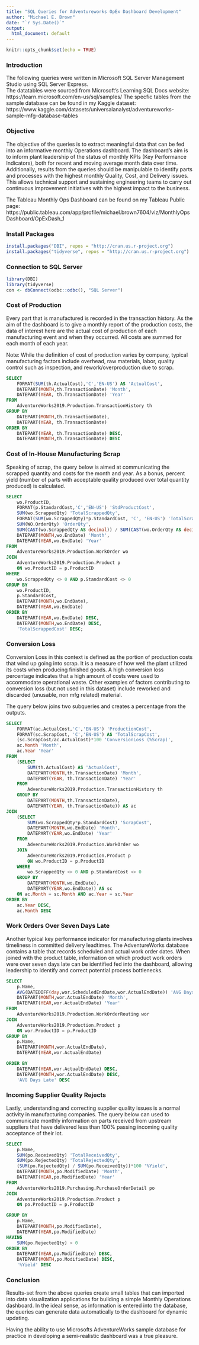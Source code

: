 ```yaml
---
title: "SQL Queries for Adventureworks OpEx Dashboard Development"
author: "Michael E. Brown"
date: "`r Sys.Date()`"
output:
  html_document: default
---
```


```r
knitr::opts_chunk$set(echo = TRUE)
```

### Introduction

The following queries were written in Microsoft SQL Server Management Studio using SQL Server Express.  
The datatables were sourced from Microsoft's Learning SQL Docs website: https://learn.microsoft.com/en-us/sql/samples/
The specfic tables from the sample database can be found in my Kaggle dataset: https://www.kaggle.com/datasets/universalanalyst/adventureworks-sample-mfg-database-tables


### Objective

The objective of the queries is to extract meaningful data that can be fed into an informative monthly Operations dashboard.  The dashboard's aim is to inform plant leadership of the status of monthly KPIs (Key Performance Indicators), both for recent and moving average month data over time. Additionally, results from the queries should be manipulable to identify parts and processes with the highest monthly Quality, Cost, and Delivery issues.  This allows technical support and sustaining engineering teams to carry out continuous improvement initiatives with the highest impact to the business.

The Tableau Monthly Ops Dashboard can be found on my Tableau Public page: https://public.tableau.com/app/profile/michael.brown7604/viz/MonthlyOpsDashboard/OpExDash_1

### Install Packages

```r

install.packages("DBI", repos = "http://cran.us.r-project.org")
install.packages("tidyverse", repos = "http://cran.us.r-project.org")
```

### Connection to SQL Server

```r
library(DBI)
library(tidyverse)
con <- dbConnect(odbc::odbc(), "SQL Server")
```

###  Cost of Production

Every part that is manufactured is recorded in the transaction history.  As the aim of the dashboard is to give a monthly report of the production costs, the data of interest here are the actual cost of production of each manufacturing event and when they occurred.  All costs are summed for each month of each year.

Note:  While the definition of cost of production varies by company, typical manufacturing factors include overhead, raw materials, labor, quality control such as inspection, and rework/overproduction due to scrap.

```sql
SELECT
	FORMAT(SUM(th.ActualCost),'C','EN-US') AS 'ActualCost',
	DATEPART(MONTH,th.TransactionDate) 'Month',
	DATEPART(YEAR, th.TransactionDate) 'Year'
FROM
	AdventureWorks2019.Production.TransactionHistory th
GROUP BY
	DATEPART(MONTH,th.TransactionDate),
	DATEPART(YEAR, th.TransactionDate)
ORDER BY
	DATEPART(YEAR, th.TransactionDate) DESC,
	DATEPART(MONTH,th.TransactionDate) DESC
```    



###  Cost of In-House Manufacturing Scrap

Speaking of scrap, the query below is aimed at communicating the scrapped quantity and costs for the month and year.  As a bonus, percent yield (number of parts with acceptable quality produced over total quantity produced) is calculated.

```sql
SELECT
	wo.ProductID,
	FORMAT(p.StandardCost,'C','EN-US') 'StdProductCost',
	SUM(wo.ScrappedQty) 'TotalScrappedQty',
	FORMAT(SUM(wo.ScrappedQty)*p.StandardCost, 'C', 'EN-US') 'TotalScrappedCost',
	SUM(WO.OrderQty) 'OrderQty',
	SUM(CAST(wo.ScrappedQty AS decimal)) / SUM(CAST(wo.OrderQty AS decimal))*100 '%Yield',
	DATEPART(MONTH,wo.EndDate) 'Month',
	DATEPART(YEAR,wo.EndDate) 'Year'
FROM
	AdventureWorks2019.Production.WorkOrder wo
JOIN
	AdventureWorks2019.Production.Product p
	ON wo.ProductID = p.ProductID
WHERE
	wo.ScrappedQty <> 0 AND p.StandardCost <> 0
GROUP BY
	wo.ProductID,
	p.StandardCost,
	DATEPART(MONTH,wo.EndDate),
	DATEPART(YEAR,wo.EndDate)
ORDER BY
	DATEPART(YEAR,wo.EndDate) DESC,
	DATEPART(MONTH,wo.EndDate) DESC,
	'TotalScrappedCost' DESC;
```


###  Conversion Loss

Conversion Loss in this context is defined as the portion of production costs that wind up going into scrap.  It is a measure of how well the plant utilized its costs when producing finished goods.  A high conversion loss percentage indicates that a high amount of costs were used to accommodate operational waste.  Other examples of factors contributing to conversion loss (but not used in this dataset) include reworked and discarded (unusable, non mfg related) material.

The query below joins two subqueries and creates a percentage from the outputs.

```sql
SELECT
	FORMAT(ac.ActualCost,'C','EN-US') 'ProductionCost',
	FORMAT(sc.ScrapCost, 'C','EN-US') AS 'TotalScrapCost',
	(sc.ScrapCost/ac.ActualCost)*100 'ConversionLoss (%Scrap)',
	ac.Month 'Month',
	ac.Year 'Year'
FROM
	(SELECT
		SUM(th.ActualCost) AS 'ActualCost',
		DATEPART(MONTH,th.TransactionDate) 'Month',
		DATEPART(YEAR, th.TransactionDate) 'Year'
	FROM
		AdventureWorks2019.Production.TransactionHistory th
	GROUP BY
		DATEPART(MONTH,th.TransactionDate),
		DATEPART(YEAR, th.TransactionDate)) AS ac
JOIN
	(SELECT
		SUM(wo.ScrappedQty*p.StandardCost) 'ScrapCost',
		DATEPART(MONTH,wo.EndDate) 'Month',
		DATEPART(YEAR,wo.EndDate) 'Year'
	FROM
		AdventureWorks2019.Production.WorkOrder wo
	JOIN
		AdventureWorks2019.Production.Product p
		ON wo.ProductID = p.ProductID
	WHERE
		wo.ScrappedQty <> 0 AND p.StandardCost <> 0
	GROUP BY
		DATEPART(MONTH,wo.EndDate),
		DATEPART(YEAR,wo.EndDate)) AS sc
	ON ac.Month = sc.Month AND ac.Year = sc.Year
ORDER BY
	ac.Year DESC,
	ac.Month DESC
```


###  Work Orders Over Seven Days Late

Another typical key performance indicator for manufacturing plants involves timeliness in committed delivery leadtimes.  The AdventureWorks database contains a table that records scheduled and actual work order dates.  When joined with the product table, information on which product work orders were over seven days late can be identified fed into the dashboard, allowing leadership to identify and correct potential process bottlenecks.

```sql
SELECT
	p.Name,
	AVG(DATEDIFF(day,wor.ScheduledEndDate,wor.ActualEndDate)) 'AVG Days Late',
	DATEPART(MONTH,wor.ActualEndDate) 'Month',
	DATEPART(YEAR,wor.ActualEndDate) 'Year'
FROM
	AdventureWorks2019.Production.WorkOrderRouting wor
JOIN
	AdventureWorks2019.Production.Product p
	ON wor.ProductID = p.ProductID
GROUP BY
	p.Name,
	DATEPART(MONTH,wor.ActualEndDate),
	DATEPART(YEAR,wor.ActualEndDate)

ORDER BY
	DATEPART(YEAR,wor.ActualEndDate) DESC,
	DATEPART(MONTH,wor.ActualEndDate) DESC,
	'AVG Days Late' DESC
```


###  Incoming Supplier Quality Rejects

Lastly, understanding and correcting supplier quality issues is a normal activity in manufacturing companies.  The query below can used to communicate monthly information on parts received from upstream suppliers that have delivered less than 100% passing incoming quality acceptance of their lot.

```sql
SELECT
	p.Name,
	SUM(po.ReceivedQty) 'TotalReceivedQty',
	SUM(po.RejectedQty) 'TotalRejectedQty',
	(SUM(po.RejectedQty) / SUM(po.ReceivedQty))*100 '%Yield',
	DATEPART(MONTH,po.ModifiedDate) 'Month',
	DATEPART(YEAR,po.ModifiedDate) 'Year'
FROM
	AdventureWorks2019.Purchasing.PurchaseOrderDetail po
JOIN
	AdventureWorks2019.Production.Product p
	ON po.ProductID = p.ProductID

GROUP BY
	p.Name,
	DATEPART(MONTH,po.ModifiedDate),
	DATEPART(YEAR,po.ModifiedDate)
HAVING
	SUM(po.RejectedQty) > 0
ORDER BY
	DATEPART(YEAR,po.ModifiedDate) DESC,
	DATEPART(MONTH,po.ModifiedDate) DESC,
	'%Yield' DESC
```

###  Conclusion

Results-set from the above queries create small tables that can imported into data visualization applications for building a simple Monthly Operations dashboard.  In the ideal sense, as information is entered into the database, the queries can generate data automatically to the dashboard for dynamic updating.

Having the ability to use Microsofts AdventureWorks sample database for practice in developing a semi-realistic dashboard was a true pleasure.